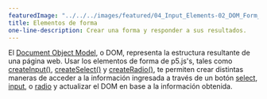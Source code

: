 ```yaml
---
featuredImage: "../../../images/featured/04_Input_Elements-02_DOM_Form_Elements-thumbnail.png"
title: Elementos de forma
one-line-description: Crear una forma y responder a sus resultados.
---
```


El <a href="https://developer.mozilla.org/en-US/docs/Web/API/Document_Object_Model" target="_blank">Document Object Model</a>,
o DOM, representa la estructura resultante de una página web. Usar los elementos de forma de p5.js's,
tales como <a href="https://p5js.org/reference/#/p5/createInput" target="_blank">createInput()</a>,
<a href="https://p5js.org/reference/#/p5/createSelect" target="_blank">createSelect()</a>
y <a href="https://p5js.org/reference/#/p5/createRadio" target="_blank">createRadio()</a>,
te permiten crear distintas maneras de acceder a la información ingresada a través de un botón
<a href="https://developer.mozilla.org/en-US/docs/Web/HTML/Element/select" target="_blank">select</a>,
<a href="https://developer.mozilla.org/en-US/docs/Web/HTML/Element/input" target="_blank">input</a>,
o <a href="https://developer.mozilla.org/en-US/docs/Web/HTML/Element/input/radio" target="_blank">radio</a>
y actualizar el DOM en base a la información obtenida.
